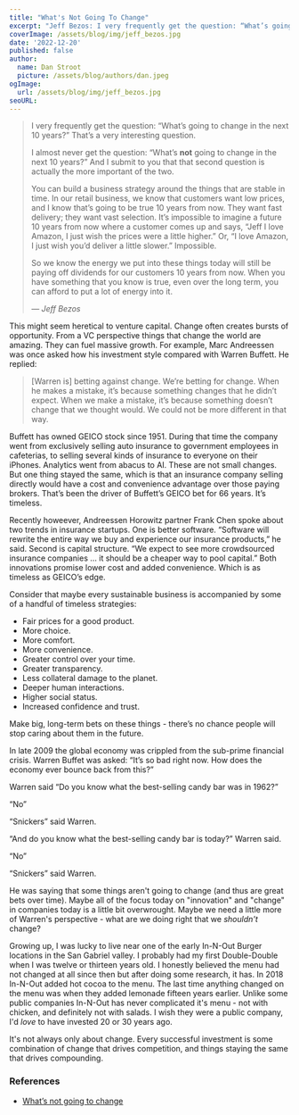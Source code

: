 ```yaml
---
title: "What's Not Going To Change"
excerpt: "Jeff Bezos: I very frequently get the question: “What’s going to change in the next 10 years?” That’s a very interesting question. I almost never get the question: “What’s not going to change in the next 10 years?” And I submit to you that that second question is actually the more important of the two."
coverImage: /assets/blog/img/jeff_bezos.jpg
date: '2022-12-20'
published: false
author:
  name: Dan Stroot
  picture: /assets/blog/authors/dan.jpeg
ogImage:
  url: /assets/blog/img/jeff_bezos.jpg
seoURL: 
---
```


>I very frequently get the question: “What’s going to change in the next 10 years?” That’s a very interesting question.
>
>I almost never get the question: “What’s **not** going to change in the next 10 years?” And I submit to you that that second question is actually the more important of the two.
>
>You can build a business strategy around the things that are stable in time. In our retail business, we know that customers want low prices, and I know that’s going to be true 10 years from now. They want fast delivery; they want vast selection. It’s impossible to imagine a future 10 years from now where a customer comes up and says, “Jeff I love Amazon, I just wish the prices were a little higher.” Or, “I love Amazon, I just wish you’d deliver a little slower.” Impossible.
>
>So we know the energy we put into these things today will still be paying off dividends for our customers 10 years from now. When you have something that you know is true, even over the long term, you can afford to put a lot of energy into it.
>
><cite>&mdash; Jeff Bezos</cite>

This might seem heretical to venture capital. Change often creates bursts of opportunity. From a VC perspective things that change the world are amazing. They can fuel massive growth. For example, Marc Andreessen was once asked how his investment style compared with Warren Buffett. He replied:

>[Warren is] betting against change. We’re betting for change. When he makes a mistake, it’s because something changes that he didn’t expect. When we make a mistake, it’s because something doesn’t change that we thought would. We could not be more different in that way.

Buffett has owned GEICO stock since 1951. During that time the company went from exclusively selling auto insurance to government employees in cafeterias, to selling several kinds of insurance to everyone on their iPhones. Analytics went from abacus to AI. These are not small changes. But one thing stayed the same, which is that an insurance company selling directly would have a cost and convenience advantage over those paying brokers. That’s been the driver of Buffett’s GEICO bet for 66 years. It’s timeless.

Recently howeever, Andreessen Horowitz partner Frank Chen spoke about two trends in insurance startups. One is better software. “Software will rewrite the entire way we buy and experience our insurance products,” he said. Second is capital structure. “We expect to see more crowdsourced insurance companies … it should be a cheaper way to pool capital.” Both innovations promise lower cost and added convenience. Which is as timeless as GEICO’s edge.

Consider that maybe every sustainable business is accompanied by some of a handful of timeless strategies:

- Fair prices for a good product.
- More choice.
- More comfort.
- More convenience.
- Greater control over your time.
- Greater transparency.
- Less collateral damage to the planet.
- Deeper human interactions.
- Higher social status.
- Increased confidence and trust.

Make big, long-term bets on these things - there’s no chance people will stop caring about them in the future.

In late 2009 the global economy was crippled from the sub-prime financial crisis. Warren Buffet was asked: “It’s so bad right now. How does the economy ever bounce back from this?” 

Warren said “Do you know what the best-selling candy bar was in 1962?”

“No”

“Snickers” said Warren.

“And do you know what the best-selling candy bar is today?” Warren said.

“No”

“Snickers” said Warren. 

He was saying that some things aren't going to change (and thus are great bets over time). Maybe all of the focus today on "innovation" and "change" in companies today is a little bit overwrought. Maybe we need a little more of Warren's perspective - what are we doing right that we _shouldn't_ change? 

Growing up, I was lucky to live near one of the early In-N-Out Burger locations in the San Gabriel valley. I probably had my first Double-Double when I was twelve or thirteen years old. I honestly believed the menu had not changed at all since then but after doing some research, it has. In 2018 In-N-Out added hot cocoa to the menu. The last time anything changed on the menu was when they added lemonade fifteen years earlier.  Unlike some public companies In-N-Out has never complicated it's menu - not with chicken, and definitely not with salads. I wish they were a public company, I'd _love_ to have invested 20 or 30 years ago.  

It's not always only about change. Every successful investment is some combination of change that drives competition, and things staying the same that drives compounding. 

### References

- [What’s not going to change](https://www.goodreads.com/quotes/966699-i-very-frequently-get-the-question-what-s-going-to-change)


